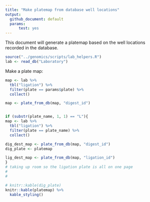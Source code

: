 ```yaml
---
title: "Make platemap from database well locations"
output:
  github_document: default
  params: 
      test: yes
---
```


This document will generate a platemap based on the well locations recorded in the database.

```r
source("../genomics/scripts/lab_helpers.R")
lab <- read_db("Laboratory")
```

Make a plate map:
```r
map <- lab %>% 
  tbl("ligation") %>% 
  filter(plate == params$plate) %>% 
  collect()

map <- plate_from_db(map, "digest_id")  


if (substr(plate_name, 1, 1) == "L"){
map <- lab %>% 
  tbl("ligation") %>% 
  filter(plate == plate_name) %>% 
  collect()

dig_dest_map <- plate_from_db(map, "digest_id")
dig_plate <- platemap

lig_dest_map <- plate_from_db(map, "ligation_id")
}
# taking up room so the ligation plate is all on one page
#
#

# knitr::kable(dig_plate)
knitr::kable(platemap) %>% 
  kable_styling()
```

